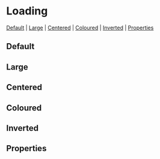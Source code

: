 
<Meta of={stories} />

# Loading

[Default](#default) | [Large](#large) | [Centered](#centered) | [Coloured](#coloured) | [Inverted](#inverted) | [Properties](#properties)

## Default

<Canvas of={stories.defaultLoading} />

## Large

<Canvas of={stories.largeLoading} />

## Centered

<Canvas of={stories.centeredLoading} />

## Coloured

<Canvas of={stories.colouredLoading} />

## Inverted

<Canvas of={stories.invertedLoading} />

## Properties

<Controls component={Loading} />
